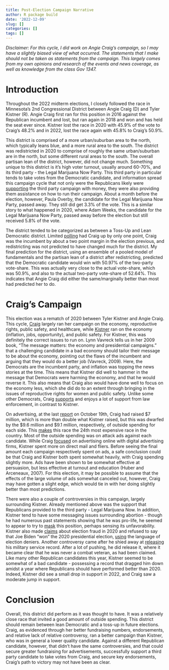```yaml
---
title: Post-Election Campaign Narrative
author: R package build
date: '2022-12-09'
slug: []
categories: []
tags: []
---
```


*Disclaimer: For this cycle, I did work on Angie Craig's campaign, so I may have a slightly biased view of what occurred. The statements that I make should not be taken as statements from the campaign. This largely comes from my own opinions and research of the events and news coverage, as well as knowledge from the class Gov 1347.*

# Introduction

Throughout the 2022 midterm elections, I closely followed the race in Minnesota's 2nd Congressional District between Angie Craig (D) and Tyler Kistner (R). Angie Craig first ran for this position in 2016 against the Republican incumbent and lost, but ran again in 2018 and won and has held the seat ever since. Kistner lost the race in 2020 with 45.9% of the vote to Craig's 48.2% and in 2022, lost the race again with 45.8% to Craig's 50.9%. 

This district is comprised of a more urban/suburban area to the north, which typically leans blue, and a more rural area to the south. The district was redistricted in 2020 to comprise of roughly the same urban/suburban are in the north, but some different rural areas to the south. The overall partisan lean of the district, however, did not change much. Something unique to this district is it's high voter turnout, usually around 60-70%, and its third party - the Legal Marijuana Now Party. This third party in particular tends to take votes from the Democratic candidate, and information spread this campaign cycle that not only were the Republicans likely were [supporting](https://minnesotareformer.com/2022/09/09/minn-pot-party-candidate-for-u-s-house-seat-has-gop-ties-dems-allege-shes-a-spoiler/) the third party campaign with money, they were also providing them assistance on how to run their campaign. About a month before the election, however, Paula Overby, the candidate for the Legal Marijuana Now Party, passed away. They still did get 3.3% of the vote. This is a similar story to what happened in 2020, where Adam Weeks, the candidate for the Legal Marijuana Now Party, passed away before the election but still received 5.8% of the vote.

The district tended to be categorized as between a Toss-Up and Lean Democratic district. Limited [polling](https://www.realclearpolitics.com/epolls/2022/house/mn/minnesota_2nd_district_kistner_vs_craig-7465.html) had Craig up by only one point, Craig was the incumbent by about a two point margin in the election previous, and redistricting was not predicted to have changed much for the district. My final prediction for the district, using an ensemble of a pooled model of fundamentals and the partisan lean of a district after redistricting, predicted that the Democratic candidate would win with 50.97% of the two-party vote-share. This was actually very close to the actual vote-share, which was 50.9%, and also to the actual two-party vote-share of 52.64%. This indicates that Angie Craig did either the same/marginally better than most had predicted her to do.

# Craig's Campaign

This election was a rematch of 2020 between Tyler Kistner and Angie Craig. This cycle, [Craig](https://angiecraig.com/issues/) largely ran her campaign on the economy, reproductive rights, public safety, and healthcare, while [Kistner](https://www.tylerkistnerforcongress.com/issues) ran on the economy (inflation, jobs, opportunity), and public safety. For Kistner, this was definitely the correct issues to run on. Lynn Vavreck tells us in her 2009 book, "The message matters: the economy and presidential campaigns." that a challenging candidate in a bad economy should tailor their message to be about the economy, pointing out the flaws of the incumbent and arguing that they would do a better job (Vavreck, 2009). Here, the Democrats are the incumbent party, and inflation was topping the news stories at the time. This means that Kistner did well to hammer in the message that Democrats were harming the economy, and that he would reverse it. This also means that Craig also would have done well to focus on the economy less, which she did do to an extent through bringing in the issues of reproductive rights for women and public safety. Unlike some other Democrats, Craig [supports](https://angiecraig.com/wp-content/uploads/2022/10/Rep.-Angie-Craigs-Record-on-Law-Enforcement-3.pdf) and enjoys a lot of support from law enforcement, in contrast to Kistner.

On advertising, at the last [report](https://www.opensecrets.org/races/summary?cycle=2022&id=MN02) on October 19th, Craig had raised \$7 million, which is more than double what Kistner raised, but this was dwarfed by the \$9.6 million and $9.1 million, respectively, of outside spending for each side. This [makes](https://www.mprnews.org/episode/2022/11/02/takeaways-from-minnesotas-spendiest-congressional-race) this race the 24th most expensive race in the country. Most of the outside spending was on attack ads against each candidate. While Craig [focused](https://www.mprnews.org/episode/2022/11/02/takeaways-from-minnesotas-spendiest-congressional-race) on advertising online with digital advertising firms, Kistner spent more on direct mail and fliers. Before seeing the final amount each campaign respectively spent on ads, a safe conclusion could be that Craig and Kistner both spent somewhat heavily, with Craig spending slightly more. Ads have been shown to be somewhat effective at persuasion, but less effective at turnout and education (Huber and Arceneaux, 2007). For this election, it may be possible to assume that the effects of the large volume of ads somewhat canceled out, however, Craig may have gotten a slight edge, which would tie in with her doing slightly better than most predictions.

There were also a couple of controversies in this campaign, largely surrounding Kistner. Already mentioned above was the support that Republicans provided to the third party - Legal Marijuana Now. In addition, Kistner tend to have some messaging issues surrounding abortion - though he had numerous past statements showing that he was pro-life, he seemed to appear to try to [mask](https://apnews.com/article/abortion-2022-midterm-elections-us-supreme-court-health-arizona-ab2ae055e64b22472108909869f2a405) this position, perhaps sensing its unfavorability. Kistner also made [claims](https://www.bloomberg.com/graphics/us-election-risk-index/all-election-denier-officials/?leadSource=uverify%20wall) about election fraud in 2020 and refused to say that Joe Biden "won" the 2020 presidential election, [using](https://www.dropbox.com/s/u424mrs1pi6lc2b/Kistner%3A%20Biden%20%22is%22%20the%20President.mov?dl=0) the language of election deniers. Another controversy came after he shied away at [releasing](https://www.swnewsmedia.com/prior_lake_american/news/election/gop-veteran-candidates-clash-over-records-before-2nd-district-party-convention/article_2b4d3027-09fc-553d-b730-7ea8b8ee0466.html) his military service record. After a lot of pushing, he did release it, where it became clear that he was never a combat veteran, as had been claimed. Like many other Republican candidates this year, Kistner seemed to be somewhat of a bad candidate - possessing a record that dragged him down amidst a year where Republicans should have performed better than 2020. Indeed, Kistner did see a small drop in support in 2022, and Craig saw a moderate jump in support.

# Conclusion

Overall, this district did perform as it was thought to have. It was a relatively close race that invited a good amount of outside spending. This district should remain between lean Democratic and a toss-up in future elections. Craig, as evidenced through her better fundraising numbers, endorsements, and relative lack of relative controversy, ran a better campaign than Kistner, who was in general a lower quality candidate. Against a different Republican candidate, however, that didn't have the same controversies, and that could secure greater fundraising for advertisements, successfully support a third party candidate to take votes from Craig, and secure key endorsements, Craig's path to victory may not have been as clear.









